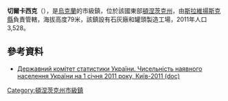 {{no footnotes|time=2015-09-14T09:01:53+00:00}}
{{coord|48|50|30|N|37|23|10|E|scale:100000|display=title}}

'''切爾卡西克'''（{{lang-uk|Черкаське}}），是[[烏克蘭|烏克蘭]]的市級鎮，位於該國東部[[頓涅茨克州|頓涅茨克州]]，由[[斯拉維揚斯克縣|斯拉維揚斯克縣]]負責管轄，海拔高度79米，該鎮設有石灰廠和罐頭製造工場，2011年人口3,528。

==參考資料==
*[https://web.archive.org/web/20121010205321/http://stat6.stat.lviv.ua/PXWEB2007/ukr/publ/2011/chnas.zip Державний комітет статистики України. Чисельність наявного населення України на 1 січня 2011 року, Київ-2011 (doc)]

{{DEFAULTSORT:Черкаське}}
[[Category:頓涅茨克州市級鎮|Category:頓涅茨克州市級鎮]]


{{Donetsk-geo-stub}}
